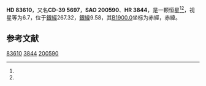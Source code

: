 {{Starbox begin
| name = HD 83610
}}
{{Starbox observe
| epoch = [[J2000.0|J2000.0]]
| constell = {{星座名待查}}<ref name=SIMBAD>{{cite web
 | url=http://simbad.u-strasbg.fr/simbad/sim-id?Ident=HR+3844
 | title=Pulsating variable Star
 | publisher=Centre de Données astronomiques de Strasbourg
 | work=SIMBAD
 | accessdate=2012-07-13
 | archive-date=2016-03-16
 | archive-url=https://web.archive.org/web/20160316223639/http://simbad.u-strasbg.fr/simbad/sim-id?Ident=HR+3844
 | dead-url=no
 }}</ref><ref name=DATA>{{cite web
 | url=http://vizier.u-strasbg.fr/viz-bin/VizieR-5?-out.add=.&-source=5050&-corr=PK=HR&-out.max=9999&HR=3844
 | title=VizieR Detailed Page
 | accessdate=2012-07-13
 | archive-date=2016-03-05
 | archive-url=https://web.archive.org/web/20160305071544/http://vizier.u-strasbg.fr/viz-bin/VizieR-5?-out.add=.&-source=5050&-corr=PK=HR&-out.max=9999&HR=3844
 | dead-url=no
 }}</ref>
| 星官 = 
| ra = {{RA|9|38|40.7}}<ref name=SIMBAD /><ref name=DATA />
| dec = {{DEC|-39|36|51}}<ref name=SIMBAD /><ref name=DATA />
| appmag_v = 6.7<ref name=SIMBAD /><ref name=DATA />
}}
{{Starbox character
| class = F5<ref name=SIMBAD /><ref name=DATA />
| b-v = 0.49<ref name=SIMBAD /><ref name=DATA />
| u-b = <ref name=SIMBAD /><ref name=DATA />
| r-i = <ref name=SIMBAD /><ref name=DATA />
| variable = 
}}
{{Starbox astrometry
| radial_v = 
| prop_mo_ra = 2
| parallax = 
| p_error = 
}}
{{Starbox catalog
| names =CD-39 5697，[[SAO星表|SAO]] 200590，[[HD星表|HD]] 83610，[[HR星表|HR]] 3844}}
{{Starbox reference |Simbad=HR+3844}}
{{Starbox end}}

'''HD 83610'''，又名'''CD-39 5697'''，'''SAO 200590'''、'''HR 3844'''，是一颗恒星<ref name=SIMBAD /><ref name=DATA />，视星等为6.7，位于[[銀道座標系|銀經]]267.32，[[銀道座標系|銀緯]]9.58，其[[B1900.0|B1900.0]]坐标为赤經{{RA|9|34|38}}，赤緯{{DEC|-39|9.58|39}}。

== 参考文献 ==
{{reflist}}

{{star-stub}}

[[Category:HD和HDE天體|83610]]
[[Category:HR天體|3844]]
[[Category:SAO天體|200590]]